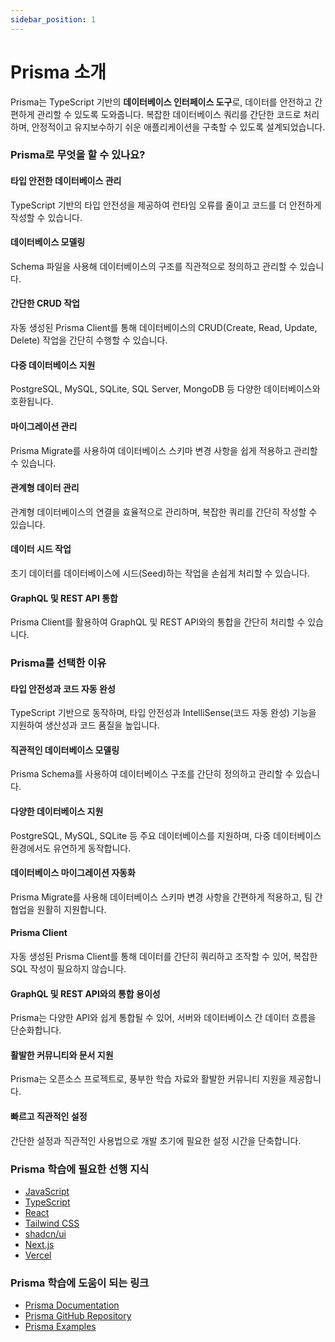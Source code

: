 ```yaml
---
sidebar_position: 1
---
```


# Prisma 소개

Prisma는 TypeScript 기반의 **데이터베이스 인터페이스 도구**로, 데이터를 안전하고 간편하게 관리할 수 있도록 도와줍니다. 복잡한 데이터베이스 쿼리를 간단한 코드로 처리하며, 안정적이고 유지보수하기 쉬운 애플리케이션을 구축할 수 있도록 설계되었습니다.

### Prisma로 무엇을 할 수 있나요?

#### 타입 안전한 데이터베이스 관리

TypeScript 기반의 타입 안전성을 제공하여 런타임 오류를 줄이고 코드를 더 안전하게 작성할 수 있습니다.

#### 데이터베이스 모델링

Schema 파일을 사용해 데이터베이스의 구조를 직관적으로 정의하고 관리할 수 있습니다.

#### 간단한 CRUD 작업

자동 생성된 Prisma Client를 통해 데이터베이스의 CRUD(Create, Read, Update, Delete) 작업을 간단히 수행할 수 있습니다.

#### 다중 데이터베이스 지원

PostgreSQL, MySQL, SQLite, SQL Server, MongoDB 등 다양한 데이터베이스와 호환됩니다.

#### 마이그레이션 관리

Prisma Migrate를 사용하여 데이터베이스 스키마 변경 사항을 쉽게 적용하고 관리할 수 있습니다.

#### 관계형 데이터 관리

관계형 데이터베이스의 연결을 효율적으로 관리하며, 복잡한 쿼리를 간단히 작성할 수 있습니다.

#### 데이터 시드 작업

초기 데이터를 데이터베이스에 시드(Seed)하는 작업을 손쉽게 처리할 수 있습니다.

#### GraphQL 및 REST API 통합

Prisma Client를 활용하여 GraphQL 및 REST API와의 통합을 간단히 처리할 수 있습니다.

### Prisma를 선택한 이유

#### 타입 안전성과 코드 자동 완성

TypeScript 기반으로 동작하며, 타입 안전성과 IntelliSense(코드 자동 완성) 기능을 지원하여 생산성과 코드 품질을 높입니다.

#### 직관적인 데이터베이스 모델링

Prisma Schema를 사용하여 데이터베이스 구조를 간단히 정의하고 관리할 수 있습니다.

#### 다양한 데이터베이스 지원

PostgreSQL, MySQL, SQLite 등 주요 데이터베이스를 지원하며, 다중 데이터베이스 환경에서도 유연하게 동작합니다.

#### 데이터베이스 마이그레이션 자동화

Prisma Migrate를 사용해 데이터베이스 스키마 변경 사항을 간편하게 적용하고, 팀 간 협업을 원활히 지원합니다.

#### Prisma Client

자동 생성된 Prisma Client를 통해 데이터를 간단히 쿼리하고 조작할 수 있어, 복잡한 SQL 작성이 필요하지 않습니다.

#### GraphQL 및 REST API와의 통합 용이성

Prisma는 다양한 API와 쉽게 통합될 수 있어, 서버와 데이터베이스 간 데이터 흐름을 단순화합니다.

#### 활발한 커뮤니티와 문서 지원

Prisma는 오픈소스 프로젝트로, 풍부한 학습 자료와 활발한 커뮤니티 지원을 제공합니다.

#### 빠르고 직관적인 설정

간단한 설정과 직관적인 사용법으로 개발 초기에 필요한 설정 시간을 단축합니다.

### Prisma 학습에 필요한 선행 지식

- [JavaScript](../javascript)
- [TypeScript](../typescript)
- [React](../react)
- [Tailwind CSS](../tailwindcss)
- [shadcn/ui](../shadcn-ui)
- [Next.js](../nextjs)
- [Vercel](../vercel)

### Prisma 학습에 도움이 되는 링크

- [Prisma Documentation](https://www.prisma.io/docs)
- [Prisma GitHub Repository](https://github.com/prisma/prisma)
- [Prisma Examples](https://github.com/prisma/prisma-examples)

